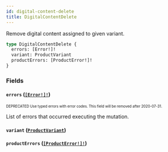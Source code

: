 ```yaml
---
id: digital-content-delete
title: DigitalContentDelete
---
```


Remove digital content assigned to given variant.

```graphql
type DigitalContentDelete {
  errors: [Error!]!
  variant: ProductVariant
  productErrors: [ProductError!]!
}
```

### Fields

#### `errors` ([`[Error!]!`](/developer/api-reference/objects/error.mdx))

<sub><sup><span className="deprecatedTag">DEPRECATED</span> Use typed errors with error codes. This field will be removed after 2020-07-31.</sup></sub>

List of errors that occurred executing the mutation.

#### `variant` ([`ProductVariant`](/developer/api-reference/objects/product-variant.mdx))

#### `productErrors` ([`[ProductError!]!`](/developer/api-reference/objects/product-error.mdx))
